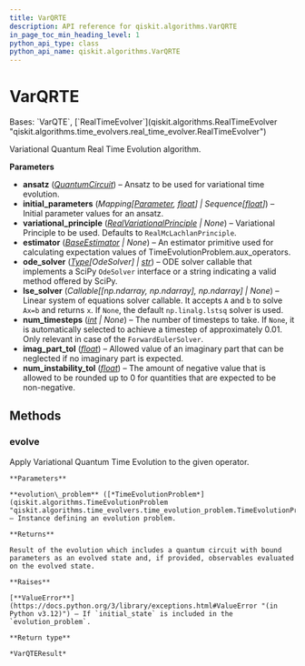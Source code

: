 ```yaml
---
title: VarQRTE
description: API reference for qiskit.algorithms.VarQRTE
in_page_toc_min_heading_level: 1
python_api_type: class
python_api_name: qiskit.algorithms.VarQRTE
---
```


# VarQRTE

<Class id="qiskit.algorithms.VarQRTE" isDedicatedPage={true} github="https://github.com/qiskit/qiskit/tree/stable/0.46/qiskit/algorithms/time_evolvers/variational/var_qrte.py" signature="qiskit.algorithms.VarQRTE(ansatz, initial_parameters, variational_principle=None, estimator=None, ode_solver=<class 'qiskit.algorithms.time_evolvers.variational.solvers.ode.forward_euler_solver.ForwardEulerSolver'>, lse_solver=None, num_timesteps=None, imag_part_tol=1e-07, num_instability_tol=1e-07)">
  Bases: `VarQTE`, [`RealTimeEvolver`](qiskit.algorithms.RealTimeEvolver "qiskit.algorithms.time_evolvers.real_time_evolver.RealTimeEvolver")

  Variational Quantum Real Time Evolution algorithm.

  **Parameters**

  *   **ansatz** ([*QuantumCircuit*](qiskit.circuit.QuantumCircuit "qiskit.circuit.QuantumCircuit")) – Ansatz to be used for variational time evolution.
  *   **initial\_parameters** (*Mapping\[*[*Parameter*](qiskit.circuit.Parameter "qiskit.circuit.Parameter")*,* [*float*](https://docs.python.org/3/library/functions.html#float "(in Python v3.12)")*] | Sequence\[*[*float*](https://docs.python.org/3/library/functions.html#float "(in Python v3.12)")*]*) – Initial parameter values for an ansatz.
  *   **variational\_principle** ([*RealVariationalPrinciple*](qiskit.algorithms.time_evolvers.variational.RealVariationalPrinciple "qiskit.algorithms.time_evolvers.variational.RealVariationalPrinciple") *| None*) – Variational Principle to be used. Defaults to `RealMcLachlanPrinciple`.
  *   **estimator** ([*BaseEstimator*](qiskit.primitives.BaseEstimator "qiskit.primitives.BaseEstimator") *| None*) – An estimator primitive used for calculating expectation values of TimeEvolutionProblem.aux\_operators.
  *   **ode\_solver** ([*Type*](circuit_classical#qiskit.circuit.classical.types.Type "qiskit.circuit.classical.types.Type")*\[OdeSolver] |* [*str*](https://docs.python.org/3/library/stdtypes.html#str "(in Python v3.12)")) – ODE solver callable that implements a SciPy `OdeSolver` interface or a string indicating a valid method offered by SciPy.
  *   **lse\_solver** (*Callable\[\[np.ndarray, np.ndarray], np.ndarray] | None*) – Linear system of equations solver callable. It accepts `A` and `b` to solve `Ax=b` and returns `x`. If `None`, the default `np.linalg.lstsq` solver is used.
  *   **num\_timesteps** ([*int*](https://docs.python.org/3/library/functions.html#int "(in Python v3.12)") *| None*) – The number of timesteps to take. If `None`, it is automatically selected to achieve a timestep of approximately 0.01. Only relevant in case of the `ForwardEulerSolver`.
  *   **imag\_part\_tol** ([*float*](https://docs.python.org/3/library/functions.html#float "(in Python v3.12)")) – Allowed value of an imaginary part that can be neglected if no imaginary part is expected.
  *   **num\_instability\_tol** ([*float*](https://docs.python.org/3/library/functions.html#float "(in Python v3.12)")) – The amount of negative value that is allowed to be rounded up to 0 for quantities that are expected to be non-negative.

  ## Methods

  ### evolve

  <Function id="qiskit.algorithms.VarQRTE.evolve" name="evolve" signature="evolve(evolution_problem)">
    Apply Variational Quantum Time Evolution to the given operator.

    **Parameters**

    **evolution\_problem** ([*TimeEvolutionProblem*](qiskit.algorithms.TimeEvolutionProblem "qiskit.algorithms.time_evolvers.time_evolution_problem.TimeEvolutionProblem")) – Instance defining an evolution problem.

    **Returns**

    Result of the evolution which includes a quantum circuit with bound parameters as an evolved state and, if provided, observables evaluated on the evolved state.

    **Raises**

    [**ValueError**](https://docs.python.org/3/library/exceptions.html#ValueError "(in Python v3.12)") – If `initial_state` is included in the `evolution_problem`.

    **Return type**

    *VarQTEResult*
  </Function>
</Class>

